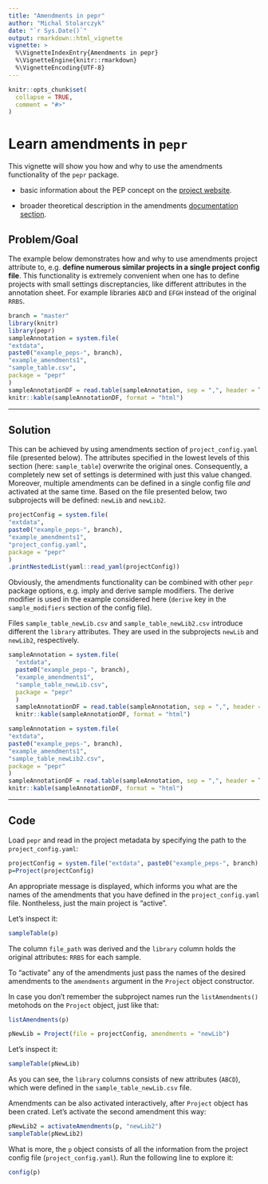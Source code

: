```yaml
---
title: "Amendments in pepr"
author: "Michal Stolarczyk"
date: "`r Sys.Date()`"
output: rmarkdown::html_vignette
vignette: >
  %\VignetteIndexEntry{Amendments in pepr}
  %\VignetteEngine{knitr::rmarkdown}
  %\VignetteEncoding{UTF-8}
---
```


```r
knitr::opts_chunk$set(
  collapse = TRUE,
  comment = "#>"
)
```

# Learn amendments in `pepr`

This vignette will show you how and why to use the amendments functionality of the `pepr` package. 

 - basic information about the PEP concept on the [project website](http://pep.databio.org/en/2.0.0/).

 - broader theoretical description in the amendments [documentation section](http://pep.databio.org/en/2.0.0/specification/#project-attribute-amendments).


## Problem/Goal

The example below demonstrates how and why to use amendments project attribute to, e.g. **define numerous similar projects in a single project config file**. This functionality is extremely convenient when one has to define projects with small settings discreptancies, like different attributes in the annotation sheet. For example libraries `ABCD` and `EFGH` instead of the original `RRBS`.

```r
branch = "master"
library(knitr)
library(pepr)
sampleAnnotation = system.file(
"extdata",
paste0("example_peps-", branch),
"example_amendments1",
"sample_table.csv",
package = "pepr"
)
sampleAnnotationDF = read.table(sampleAnnotation, sep = ",", header = T)
knitr::kable(sampleAnnotationDF, format = "html") 
```

----

## Solution

This can be achieved by using amendments section of `project_config.yaml` file (presented below). The attributes specified in the lowest levels of this section (here: `sample_table`) overwrite the original ones. Consequently, a completely new set of settings is determined with just this value changed. Moreover, multiple amendments can be defined in a single config file *and* activated at the same time. Based on the file presented below, two subprojects will be defined: `newLib` and `newLib2`.

```r
projectConfig = system.file(
"extdata",
paste0("example_peps-", branch),
"example_amendments1",
"project_config.yaml",
package = "pepr"
)
.printNestedList(yaml::read_yaml(projectConfig))
```

Obviously, the amendments functionality can be combined with other `pepr` package options, e.g. imply and derive sample modifiers. The derive modifier is used in the example considered here (`derive` key in the `sample_modifiers` section of the config file).


Files `sample_table_newLib.csv` and `sample_table_newLib2.csv` introduce different the `library` attributes. They are used in the subprojects `newLib` and `newLib2`, respectively.

```r
sampleAnnotation = system.file(
  "extdata",
  paste0("example_peps-", branch),
  "example_amendments1",
  "sample_table_newLib.csv",
  package = "pepr"
  )
  sampleAnnotationDF = read.table(sampleAnnotation, sep = ",", header = T)
  knitr::kable(sampleAnnotationDF, format = "html") 
```

```r
sampleAnnotation = system.file(
"extdata",
paste0("example_peps-", branch),
"example_amendments1",
"sample_table_newLib2.csv",
package = "pepr"
)
sampleAnnotationDF = read.table(sampleAnnotation, sep = ",", header = T)
knitr::kable(sampleAnnotationDF, format = "html") 
```

----

## Code

Load `pepr` and read in the project metadata by specifying the path to the `project_config.yaml`:

```r
projectConfig = system.file("extdata", paste0("example_peps-", branch),"example_amendments1", "project_config.yaml", package="pepr")
p=Project(projectConfig)
```
An appropriate message is displayed, which informs you what are the names of the amendments that you have defined in the `project_config.yaml` file. Nontheless, just the main project is "active".

Let's inspect it:

```r
sampleTable(p)
```

The column `file_path` was derived and the `library` column holds the original attributes: `RRBS` for each sample.

To "activate" any of the amendments just pass the names of the desired amendments to the `amendments` argument in the `Project` object constructor. 

In case you don't remember the subproject names run the `listAmendments()` metohods on the `Project` object, just like that:

```r
listAmendments(p)
```


```r
pNewLib = Project(file = projectConfig, amendments = "newLib")
```

Let's inspect it:

```r
sampleTable(pNewLib)
```

As you can see, the `library` columns consists of new attributes (`ABCD`), which were defined in the `sample_table_newLib.csv` file.

Amendments can be also activated interactively, after `Project` object has been crated. Let's activate the second amendment this way:

```r
pNewLib2 = activateAmendments(p, "newLib2")
sampleTable(pNewLib2)
```

What is more, the `p` object consists of all the information from the project config file (`project_config.yaml`). Run the following line to explore it:

```r
config(p)
```
